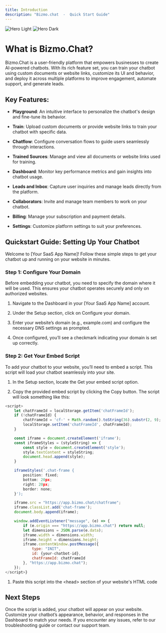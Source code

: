 ```yaml
---
title: Introduction
description: "Bizmo.chat  -  Quick Start Guide"
---
```


<img alt="Hero Light" classname="block dark:hidden" src="/images/hero.png" />

<img alt="Hero Dark" classname="hidden dark:block" src="/images/hero.png" />

# What is Bizmo.Chat?

Bizmo.Chat is a user-friendly platform that empowers businesses to create AI-powered chatbots. With its rich feature set, you can train your chatbot using custom documents or website links, customize its UI and behavior, and deploy it across multiple platforms to improve engagement, automate support, and generate leads.

## Key Features:

* **Playground**: An intuitive interface to personalize the chatbot's design and fine-tune its behavior.

* **Train**: Upload custom documents or provide website links to train your chatbot with specific data.

* **Chatflow**: Configure conversation flows to guide users seamlessly through interactions.

* **Trained Sources**: Manage and view all documents or website links used for training.

* **Dashboard**: Monitor key performance metrics and gain insights into chatbot usage.

* **Leads and Inbox**: Capture user inquiries and manage leads directly from the platform.

* **Collaborators**: Invite and manage team members to work on your chatbot.

* **Billing**: Manage your subscription and payment details.

* **Settings**: Customize platform settings to suit your preferences.

## Quickstart Guide: Setting Up Your Chatbot

Welcome to \[Your SaaS App Name]! Follow these simple steps to get your chatbot up and running on your website in minutes.

### Step 1: Configure Your Domain

Before embedding your chatbot, you need to specify the domain where it will be used. This ensures your chatbot operates securely and only on authorized websites.

1. Navigate to the Dashboard in your \[Your SaaS App Name] account.

2. Under the Setup section, click on Configure your domain.

3. Enter your website’s domain (e.g., example.com) and configure the necessary DNS settings as prompted.

4. Once configured, you’ll see a checkmark indicating your domain is set up correctly.

### Step 2: Get Your Embed Script

To add your chatbot to your website, you’ll need to embed a script. This script will load your chatbot seamlessly into your site.

1. In the Setup section, locate the Get your embed script option.

2. Copy the provided embed script by clicking the Copy button. The script will look something like this:

```javascript
<script>
    let chatFrameId = localStorage.getItem('chatFrameId');
    if (!chatFrameId) {
        chatFrameId = 'cf-' + Math.random().toString(36).substr(2, 9);
        localStorage.setItem('chatFrameId', chatFrameId);
    }

    const iframe = document.createElement('iframe');
    const iframeStyles = (styleString) => {
        const style = document.createElement('style');
        style.textContent = styleString;
        document.head.append(style);
    }

    iframeStyles('.chat-frame {
        position: fixed;
        bottom: 20px;
        right: 20px;
        border: none;
    }');

    iframe.src = "https://app.bizmo.chat/chatframe";
    iframe.classList.add('chat-frame');
    document.body.append(iframe);

    window.addEventListener("message", (e) => {
        if (e.origin === "https://app.bizmo.chat") return null;
        let dimensions = JSON.parse(e.data);
        iframe.width = dimensions.width;
        iframe.height = dimensions.height;
        iframe.contentWindow.postMessage({
            type: "INIT",
            id: {your-chatbot-id},
            chatFrameId: chatFrameId
        }, "https://app.bizmo.chat");
    });
</script>}
```

1. &#x20; Paste this script into the \<head> section of your website's HTML code

## Next Steps

Once the script is added, your chatbot will appear on your website. Customize your chatbot’s appearance, behavior, and responses in the Dashboard to match your needs. If you encounter any issues, refer to our troubleshooting guide or contact our support team.

###
